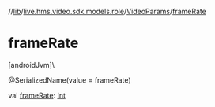 //[lib](/api-reference/android/v2/home/content)/[live.hms.video.sdk.models.role](../index)/[VideoParams](index)/[frameRate](frame-rate)

# frameRate

[androidJvm]\

@SerializedName(value = frameRate)

val [frameRate](frame-rate): [Int](https://kotlinlang.org/api/latest/jvm/stdlib/kotlin/-int/index.html)
